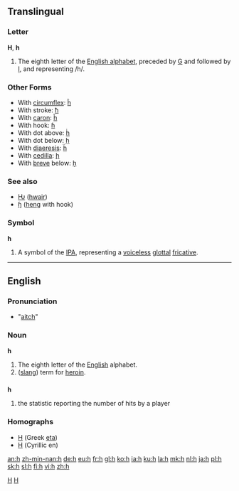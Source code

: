 {{see|H|Η|Н}}
==Translingual==

===Letter===
'''H''', '''h'''

# The eighth letter of the [[Appendix:Roman script|English alphabet]], preceded by [[G]] and followed by [[I]], and representing /h/.

===Other Forms===
*With [[circumflex]]: [[ĥ]]
*With stroke: [[ħ]]
*With [[caron]]: [[ȟ]]
*With hook: [[ɦ]]
*With dot above: [[ḣ]]
*With dot below: [[ḥ]]
*With [[diaeresis]]: [[ḧ]]
*With [[cedilla]]: [[ḩ]]
*With [[breve]] below: [[ḫ]]

===See also===
*[[Ƕ]] ([[hwair]])
*[[ɧ]] ([[heng]] with hook)

===Symbol===
'''h'''

# A symbol of the [[IPA]], representing a [[voiceless]] [[glottal]] [[fricative]].

----

==English==

===Pronunciation===
* "[[aitch]]"

===Noun===
'''h'''

# The eighth letter of the [[English]] alphabet.
# ([[slang]]) term for [[heroin]].

==={{initialism}}===
'''h'''

# {{baseball}} the statistic reporting the number of hits by a player

===Homographs===
*[[Η]] (Greek [[eta]])
*[[Н]] (Cyrillic en)

[[Category:IPA symbols|H]]
[[Category:Latin letters|H]]

[[an:h]]
[[zh-min-nan:h]]
[[de:h]]
[[eu:h]]
[[fr:h]]
[[gl:h]]
[[ko:h]]
[[ia:h]]
[[ku:h]]
[[la:h]]
[[mk:h]]
[[nl:h]]
[[ja:h]]
[[pl:h]]
[[sk:h]]
[[sl:h]]
[[fi:h]]
[[vi:h]]
[[zh:h]]